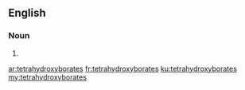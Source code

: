 ==English==

===Noun===
{{head|en}}

# {{plural of|tetrahydroxyborate}}

[[ar:tetrahydroxyborates]]
[[fr:tetrahydroxyborates]]
[[ku:tetrahydroxyborates]]
[[my:tetrahydroxyborates]]
